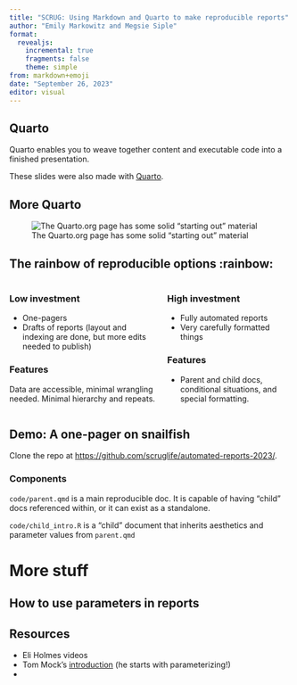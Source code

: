 ```yaml
---
title: "SCRUG: Using Markdown and Quarto to make reproducible reports"
author: "Emily Markowitz and Megsie Siple"
format: 
  revealjs:
    incremental: true
    fragments: false
    theme: simple
from: markdown+emoji
date: "September 26, 2023"
editor: visual
---
```


## Quarto

Quarto enables you to weave together content and executable code into a finished presentation.

These slides were also made with [Quarto](https://quarto.org/docs/presentations/).


## More Quarto

![The Quarto.org page has some solid "starting out" material](https://quarto.org/docs/get-started/hello/images/rstudio-hello.png){fig-alt="A screenshot from the intro page to Quarto."}

## The rainbow of reproducible options :rainbow:

:::: {.columns}

::: {.column}
### Low investment
- One-pagers
- Drafts of reports (layout and indexing are done, but more edits needed to publish)

### Features
Data are accessible, minimal wrangling needed. Minimal hierarchy and repeats.
:::

::: {.column}
### High investment
- Fully automated reports
- Very carefully formatted things

### Features
- Parent and child docs, conditional situations, and special formatting.
:::

::::


## Demo: A one-pager on snailfish

Clone the repo at [https://github.com/scruglife/automated-reports-2023/](https://github.com/scruglife/automated-reports-2023/).


### Components

`code/parent.qmd` is a main reproducible doc. It is capable of having "child" docs referenced within, or it can exist as a standalone.

`code/child_intro.R` is a "child" document that inherits aesthetics and parameter values from `parent.qmd`

# More stuff

## How to use parameters in reports 

## Resources 
- Eli Holmes videos 
- Tom Mock's [introduction](https://www.youtube.com/watch?v=hbf7Ai3jnxY) (he starts with parameterizing!)
- 

